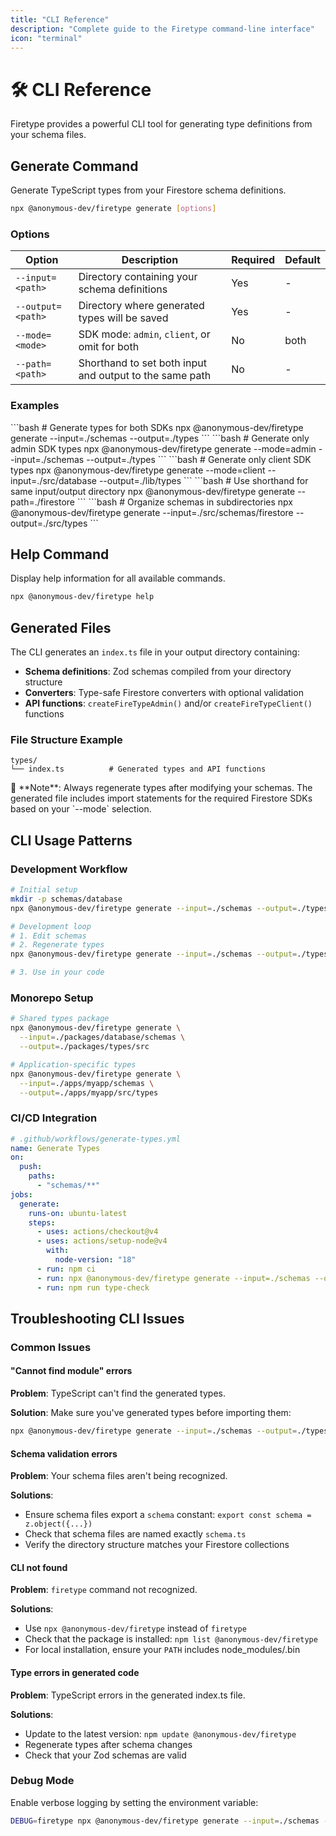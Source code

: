 ```yaml
---
title: "CLI Reference"
description: "Complete guide to the Firetype command-line interface"
icon: "terminal"
---
```


# 🛠️ CLI Reference

Firetype provides a powerful CLI tool for generating type definitions from your schema files.

## Generate Command

Generate TypeScript types from your Firestore schema definitions.

```bash
npx @anonymous-dev/firetype generate [options]
```

### Options

| Option            | Description                                             | Required | Default |
| ----------------- | ------------------------------------------------------- | -------- | ------- |
| `--input=<path>`  | Directory containing your schema definitions            | Yes      | -       |
| `--output=<path>` | Directory where generated types will be saved           | Yes      | -       |
| `--mode=<mode>`   | SDK mode: `admin`, `client`, or omit for both           | No       | both    |
| `--path=<path>`   | Shorthand to set both input and output to the same path | No       | -       |

### Examples

<Tabs>
  <Tab title="Both SDKs">
    ```bash # Generate types for both SDKs npx @anonymous-dev/firetype generate
    --input=./schemas --output=./types ```
  </Tab>
  <Tab title="Admin Only">
    ```bash # Generate only admin SDK types npx @anonymous-dev/firetype generate
    --mode=admin --input=./schemas --output=./types ```
  </Tab>
  <Tab title="Client Only">
    ```bash # Generate only client SDK types npx @anonymous-dev/firetype
    generate --mode=client --input=./src/database --output=./lib/types ```
  </Tab>
  <Tab title="Same Directory">
    ```bash # Use shorthand for same input/output directory npx
    @anonymous-dev/firetype generate --path=./firestore ```
  </Tab>
  <Tab title="Nested Schemas">
    ```bash # Organize schemas in subdirectories npx @anonymous-dev/firetype
    generate --input=./src/schemas/firestore --output=./src/types ```
  </Tab>
</Tabs>

## Help Command

Display help information for all available commands.

```bash
npx @anonymous-dev/firetype help
```

## Generated Files

The CLI generates an `index.ts` file in your output directory containing:

- **Schema definitions**: Zod schemas compiled from your directory structure
- **Converters**: Type-safe Firestore converters with optional validation
- **API functions**: `createFireTypeAdmin()` and/or `createFireTypeClient()` functions

### File Structure Example

```
types/
└── index.ts          # Generated types and API functions
```

<Note>
  📝 **Note**: Always regenerate types after modifying your schemas. The
  generated file includes import statements for the required Firestore SDKs
  based on your `--mode` selection.
</Note>

## CLI Usage Patterns

### Development Workflow

```bash
# Initial setup
mkdir -p schemas/database
npx @anonymous-dev/firetype generate --input=./schemas --output=./types

# Development loop
# 1. Edit schemas
# 2. Regenerate types
npx @anonymous-dev/firetype generate --input=./schemas --output=./types

# 3. Use in your code
```

### Monorepo Setup

```bash
# Shared types package
npx @anonymous-dev/firetype generate \
  --input=./packages/database/schemas \
  --output=./packages/types/src

# Application-specific types
npx @anonymous-dev/firetype generate \
  --input=./apps/myapp/schemas \
  --output=./apps/myapp/src/types
```

### CI/CD Integration

```yaml
# .github/workflows/generate-types.yml
name: Generate Types
on:
  push:
    paths:
      - "schemas/**"
jobs:
  generate:
    runs-on: ubuntu-latest
    steps:
      - uses: actions/checkout@v4
      - uses: actions/setup-node@v4
        with:
          node-version: "18"
      - run: npm ci
      - run: npx @anonymous-dev/firetype generate --input=./schemas --output=./types
      - run: npm run type-check
```

## Troubleshooting CLI Issues

### Common Issues

#### "Cannot find module" errors

**Problem**: TypeScript can't find the generated types.

**Solution**: Make sure you've generated types before importing them:

```bash
npx @anonymous-dev/firetype generate --input=./schemas --output=./types
```

#### Schema validation errors

**Problem**: Your schema files aren't being recognized.

**Solutions**:

- Ensure schema files export a `schema` constant: `export const schema = z.object({...})`
- Check that schema files are named exactly `schema.ts`
- Verify the directory structure matches your Firestore collections

#### CLI not found

**Problem**: `firetype` command not recognized.

**Solutions**:

- Use `npx @anonymous-dev/firetype` instead of `firetype`
- Check that the package is installed: `npm list @anonymous-dev/firetype`
- For local installation, ensure your `PATH` includes node_modules/.bin

#### Type errors in generated code

**Problem**: TypeScript errors in the generated index.ts file.

**Solutions**:

- Update to the latest version: `npm update @anonymous-dev/firetype`
- Regenerate types after schema changes
- Check that your Zod schemas are valid

### Debug Mode

Enable verbose logging by setting the environment variable:

```bash
DEBUG=firetype npx @anonymous-dev/firetype generate --input=./schemas --output=./types
```
